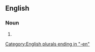 ==English==

===Noun===
{{head|en|noun plural form}}

# {{plural of|laundryman|lang=en}}

[[Category:English plurals ending in "-en"]]